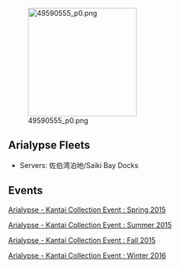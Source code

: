 [[File:49590555 p0.png|thumb|220px|right]]

== Arialypse Fleets ==
* Servers: 佐伯湾泊地/Saiki Bay Docks

== Events ==
[http://goo.gl/2z94ef Arialypse - Kantai Collection Event : Spring 2015]

[https://goo.gl/bDC3hm Arialypse - Kantai Collection Event : Summer 2015]

[https://goo.gl/EB66E6 Arialypse - Kantai Collection Event : Fall 2015]

[https://goo.gl/YEqQeZ Arialypse - Kantai Collection Event : Winter 2016]